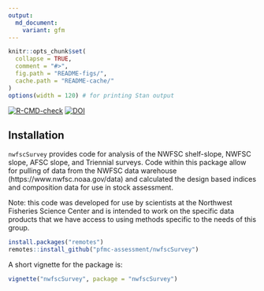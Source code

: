 ```yaml
---
output:
  md_document:
    variant: gfm
---
```


<!-- README.md is generated from README.Rmd. Please edit that file -->

```r
knitr::opts_chunk$set(
  collapse = TRUE,
  comment = "#>",
  fig.path = "README-figs/",
  cache.path = "README-cache/"
)
options(width = 120) # for printing Stan output
```

<!-- badges: start -->
[![R-CMD-check](https://github.com/pfmc-assessment/nwfscSurvey/workflows/R-CMD-check/badge.svg)](https://github.com/pfmc-assessment/nwfscSurvey/actions)
[![DOI](https://zenodo.org/badge/26344817.svg)](https://zenodo.org/badge/latestdoi/26344817)
<!-- badges: end -->

## Installation

`nwfscSurvey` provides code for analysis of the NWFSC shelf-slope, NWFSC slope, AFSC slope, and Triennial surveys. 
Code within this package allow for pulling of data from the NWFSC data warehouse (https://www.nwfsc.noaa.gov/data) and calculated the design based indices and composition data for use in stock assessment. 

Note: this code was developed for use by scientists at the Northwest Fisheries Science Center and is intended to work on the specific data products that we have access to using methods specific to the needs of this group. 

```r
install.packages("remotes")
remotes::install_github("pfmc-assessment/nwfscSurvey")
```

A short vignette for the package is:

```r
vignette("nwfscSurvey", package = "nwfscSurvey")
```
